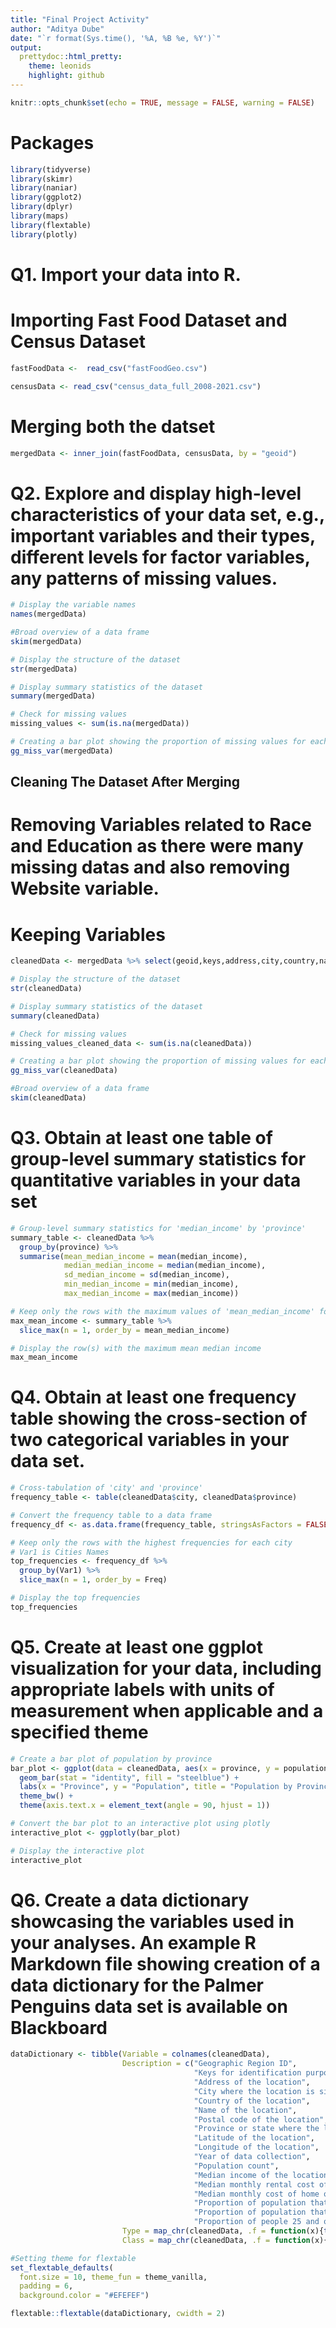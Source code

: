 ```yaml
---
title: "Final Project Activity"
author: "Aditya Dube"
date: "`r format(Sys.time(), '%A, %B %e, %Y')`"
output:
  prettydoc::html_pretty:
    theme: leonids
    highlight: github
---
```


```r
knitr::opts_chunk$set(echo = TRUE, message = FALSE, warning = FALSE)
```

# Packages
```r
library(tidyverse)
library(skimr)
library(naniar)
library(ggplot2)
library(dplyr)
library(maps)
library(flextable)
library(plotly)
```
# Q1. Import your data into R.

# Importing Fast Food Dataset and Census Dataset

```r
fastFoodData <-  read_csv("fastFoodGeo.csv")
```

```r
censusData <- read_csv("census_data_full_2008-2021.csv")
```

# Merging both the datset 
```r
mergedData <- inner_join(fastFoodData, censusData, by = "geoid")
```

# Q2. Explore and display high-level characteristics of your data set, e.g., important variables and their types, different levels for factor variables, any patterns of missing values.

```r
# Display the variable names
names(mergedData)
```

```r
#Broad overview of a data frame
skim(mergedData)
```

```r
# Display the structure of the dataset
str(mergedData)
```
```r
# Display summary statistics of the dataset
summary(mergedData)

```

```r
# Check for missing values
missing_values <- sum(is.na(mergedData))

# Creating a bar plot showing the proportion of missing values for each variable
gg_miss_var(mergedData)
```



## Cleaning The Dataset After Merging

# Removing Variables related to Race and Education as there were many missing datas and also removing Website variable.

# Keeping Variables
```r
cleanedData <- mergedData %>% select(geoid,keys,address,city,country,name,postalCode,province,lat,long,year,population,median_income,median_monthly_rent_cost,median_monthly_home_cost, prop_female,prop_male, prop_poverty)
```

```r
# Display the structure of the dataset
str(cleanedData)
```

```r
# Display summary statistics of the dataset
summary(cleanedData)
```

```r
# Check for missing values
missing_values_cleaned_data <- sum(is.na(cleanedData))

# Creating a bar plot showing the proportion of missing values for each variable
gg_miss_var(cleanedData)
```

```r
#Broad overview of a data frame
skim(cleanedData)
```


# Q3. Obtain at least one table of group-level summary statistics for quantitative variables in your data set


```r
# Group-level summary statistics for 'median_income' by 'province'
summary_table <- cleanedData %>%
  group_by(province) %>%
  summarise(mean_median_income = mean(median_income),
            median_median_income = median(median_income),
            sd_median_income = sd(median_income),
            min_median_income = min(median_income),
            max_median_income = max(median_income))

# Keep only the rows with the maximum values of 'mean_median_income' for each province
max_mean_income <- summary_table %>%
  slice_max(n = 1, order_by = mean_median_income)

# Display the row(s) with the maximum mean median income
max_mean_income
```
# Q4. Obtain at least one frequency table showing the cross-section of two categorical variables in your data set. 

```r
# Cross-tabulation of 'city' and 'province'
frequency_table <- table(cleanedData$city, cleanedData$province)

# Convert the frequency table to a data frame
frequency_df <- as.data.frame(frequency_table, stringsAsFactors = FALSE)

# Keep only the rows with the highest frequencies for each city
# Var1 is Cities Names
top_frequencies <- frequency_df %>%
  group_by(Var1) %>%
  slice_max(n = 1, order_by = Freq)

# Display the top frequencies
top_frequencies
```

# Q5. Create at least one ggplot visualization for your data, including appropriate labels with units of measurement when applicable and a specified theme

```r
# Create a bar plot of population by province
bar_plot <- ggplot(data = cleanedData, aes(x = province, y = population)) +
  geom_bar(stat = "identity", fill = "steelblue") +
  labs(x = "Province", y = "Population", title = "Population by Province") +
  theme_bw() +
  theme(axis.text.x = element_text(angle = 90, hjust = 1))

# Convert the bar plot to an interactive plot using plotly
interactive_plot <- ggplotly(bar_plot)

# Display the interactive plot
interactive_plot
```

# Q6. Create a data dictionary showcasing the variables used in your analyses. An example R Markdown file showing creation of a data dictionary for the Palmer Penguins data set is available on Blackboard

```r
dataDictionary <- tibble(Variable = colnames(cleanedData),
                         Description = c("Geographic Region ID",
                                         "Keys for identification purposes",
                                         "Address of the location",
                                         "City where the location is situated",
                                         "Country of the location",
                                         "Name of the location",
                                         "Postal code of the location",
                                         "Province or state where the location is located",
                                         "Latitude of the location",
                                         "Longitude of the location",
                                         "Year of data collection",
                                         "Population count",
                                         "Median income of the location",
                                         "Median monthly rental cost of housing",
                                         "Median monthly cost of home ownership",
                                         "Proportion of population that is female",
                                         "Proportion of population that is male",
                                         "Proportion of people 25 and older living in poverty"),
                         Type = map_chr(cleanedData, .f = function(x){typeof(x)[1]}),
                         Class = map_chr(cleanedData, .f = function(x){class(x)[1]}))

#Setting theme for flextable
set_flextable_defaults(
  font.size = 10, theme_fun = theme_vanilla,
  padding = 6,
  background.color = "#EFEFEF")

flextable::flextable(dataDictionary, cwidth = 2)
```

